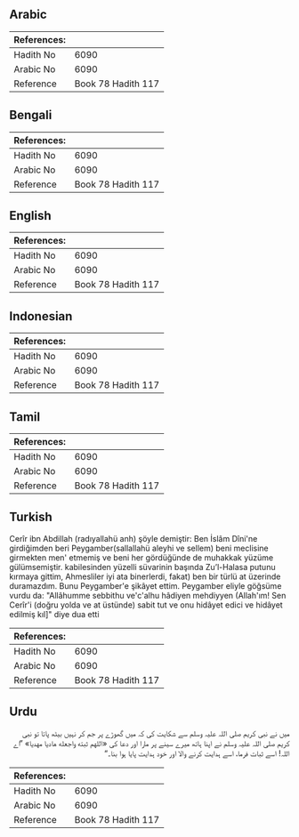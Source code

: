 ## Arabic


<div dir="rtl" lang="ar" style={{fontSize:'larger',backgroundColor:'#f8f9fa',padding:20}}>

</div>
<div style={{backgroundColor:'#f8f9fa',padding:20, marginBottom: 10}}><table> <thead> <tr> <th>References:</th> <th></th> </tr> </thead> <tbody><tr><td>Hadith No</td><td>6090</td></tr><tr><td>Arabic No</td><td>6090</td></tr><tr><td>Reference</td><td>Book 78 Hadith 117</td></tr></tbody></table></div>

## Bengali


<div dir="ltr" lang="bn" style={{fontSize:'larger',backgroundColor:'#f8f9fa',padding:20}}>

</div>
<div style={{backgroundColor:'#f8f9fa',padding:20, marginBottom: 10}}><table> <thead> <tr> <th>References:</th> <th></th> </tr> </thead> <tbody><tr><td>Hadith No</td><td>6090</td></tr><tr><td>Arabic No</td><td>6090</td></tr><tr><td>Reference</td><td>Book 78 Hadith 117</td></tr></tbody></table></div>

## English


<div dir="ltr" lang="en" style={{fontSize:'larger',backgroundColor:'#f8f9fa',padding:20}}>

</div>
<div style={{backgroundColor:'#f8f9fa',padding:20, marginBottom: 10}}><table> <thead> <tr> <th>References:</th> <th></th> </tr> </thead> <tbody><tr><td>Hadith No</td><td>6090</td></tr><tr><td>Arabic No</td><td>6090</td></tr><tr><td>Reference</td><td>Book 78 Hadith 117</td></tr></tbody></table></div>

## Indonesian


<div dir="ltr" lang="id" style={{fontSize:'larger',backgroundColor:'#f8f9fa',padding:20}}>

</div>
<div style={{backgroundColor:'#f8f9fa',padding:20, marginBottom: 10}}><table> <thead> <tr> <th>References:</th> <th></th> </tr> </thead> <tbody><tr><td>Hadith No</td><td>6090</td></tr><tr><td>Arabic No</td><td>6090</td></tr><tr><td>Reference</td><td>Book 78 Hadith 117</td></tr></tbody></table></div>

## Tamil


<div dir="ltr" lang="ta" style={{fontSize:'larger',backgroundColor:'#f8f9fa',padding:20}}>

</div>
<div style={{backgroundColor:'#f8f9fa',padding:20, marginBottom: 10}}><table> <thead> <tr> <th>References:</th> <th></th> </tr> </thead> <tbody><tr><td>Hadith No</td><td>6090</td></tr><tr><td>Arabic No</td><td>6090</td></tr><tr><td>Reference</td><td>Book 78 Hadith 117</td></tr></tbody></table></div>

## Turkish


<div dir="ltr" lang="tr" style={{fontSize:'larger',backgroundColor:'#f8f9fa',padding:20}}>
Cerîr ibn Abdillah (radıyallahü anh) şöyle demiştir: Ben İslâm Dîni'ne girdiğimden beri Peygamber(sallallahü aleyhi ve sellem) beni meclisine girmekten men' etmemiş ve beni her gördüğünde de muhakkak yüzüme gülümsemiştir. kabilesinden yüzelli süvarinin başında Zu’l-Halasa putunu kırmaya gittim, Ahmesliler iyi ata binerlerdi, fakat) ben bir türlü at üzerinde duramazdım. Bunu Peygamber'e şikâyet ettim. Peygamber eliyle göğsüme vurdu da: "Allâhumme sebbithu ve'c'alhu hâdiyen mehdiyyen (Allah'ım! Sen Cerîr'i (doğru yolda ve at üstünde) sabit tut ve onu hidâyet edici ve hidâyet edilmiş kıl]" diye dua etti
</div>
<div style={{backgroundColor:'#f8f9fa',padding:20, marginBottom: 10}}><table> <thead> <tr> <th>References:</th> <th></th> </tr> </thead> <tbody><tr><td>Hadith No</td><td>6090</td></tr><tr><td>Arabic No</td><td>6090</td></tr><tr><td>Reference</td><td>Book 78 Hadith 117</td></tr></tbody></table></div>

## Urdu


<div dir="rtl" lang="ur" style={{fontSize:'larger',backgroundColor:'#f8f9fa',padding:20}}>
میں نے نبی کریم صلی اللہ علیہ وسلم سے شکایت کی کہ میں گھوڑے پر جم کر نہیں بیٹھ پاتا تو نبی کریم صلی اللہ علیہ وسلم نے اپنا ہاتھ میرے سینے پر مارا اور دعا کی «اللهم ثبته واجعله هاديا مهديا» ”اے اللہ! اسے ثبات فرما، اسے ہدایت کرنے والا اور خود ہدایت پایا ہوا بنا۔“
</div>
<div style={{backgroundColor:'#f8f9fa',padding:20, marginBottom: 10}}><table> <thead> <tr> <th>References:</th> <th></th> </tr> </thead> <tbody><tr><td>Hadith No</td><td>6090</td></tr><tr><td>Arabic No</td><td>6090</td></tr><tr><td>Reference</td><td>Book 78 Hadith 117</td></tr></tbody></table></div>